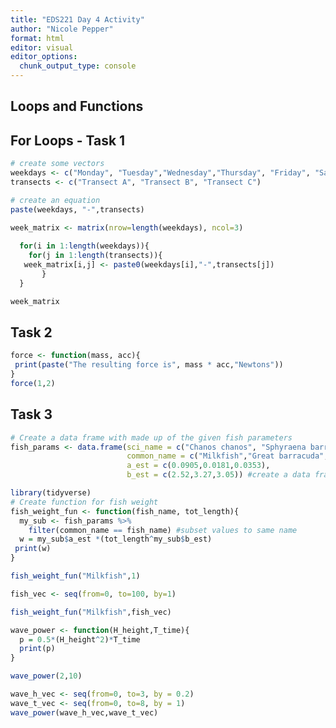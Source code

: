 ```yaml
---
title: "EDS221 Day 4 Activity"
author: "Nicole Pepper"
format: html
editor: visual
editor_options: 
  chunk_output_type: console
---
```


## Loops and Functions


## For Loops - Task 1
```r
# create some vectors
weekdays <- c("Monday", "Tuesday","Wednesday","Thursday", "Friday", "Saturday","Sunday")
transects <- c("Transect A", "Transect B", "Transect C")

# create an equation
paste(weekdays, "-",transects)

week_matrix <- matrix(nrow=length(weekdays), ncol=3)
  
  for(i in 1:length(weekdays)){
    for(j in 1:length(transects)){
   week_matrix[i,j] <- paste0(weekdays[i],"-",transects[j])
       } 
  }

week_matrix
```

## Task 2
```r

force <- function(mass, acc){
 print(paste("The resulting force is", mass * acc,"Newtons"))
}
force(1,2)

```

## Task 3
```r

# Create a data frame with made up of the given fish parameters
fish_params <- data.frame(sci_name = c("Chanos chanos", "Sphyraena barracuda","Caranx ignobilis"),
                          common_name = c("Milkfish","Great barracuda","Giant Trevally"),
                          a_est = c(0.0905,0.0181,0.0353),
                          b_est = c(2.52,3.27,3.05)) #create a data frame with multiple columns

library(tidyverse)
# Create function for fish weight
fish_weight_fun <- function(fish_name, tot_length){
  my_sub <- fish_params %>%
    filter(common_name == fish_name) #subset values to same name
  w = my_sub$a_est *(tot_length^my_sub$b_est)
 print(w)
}

fish_weight_fun("Milkfish",1)

fish_vec <- seq(from=0, to=100, by=1)

fish_weight_fun("Milkfish",fish_vec)
```

```r
wave_power <- function(H_height,T_time){
  p = 0.5*(H_height^2)*T_time
  print(p)
}

wave_power(2,10)

wave_h_vec <- seq(from=0, to=3, by = 0.2)
wave_t_vec <- seq(from=0, to=8, by = 1)
wave_power(wave_h_vec,wave_t_vec)


```


```r

```

